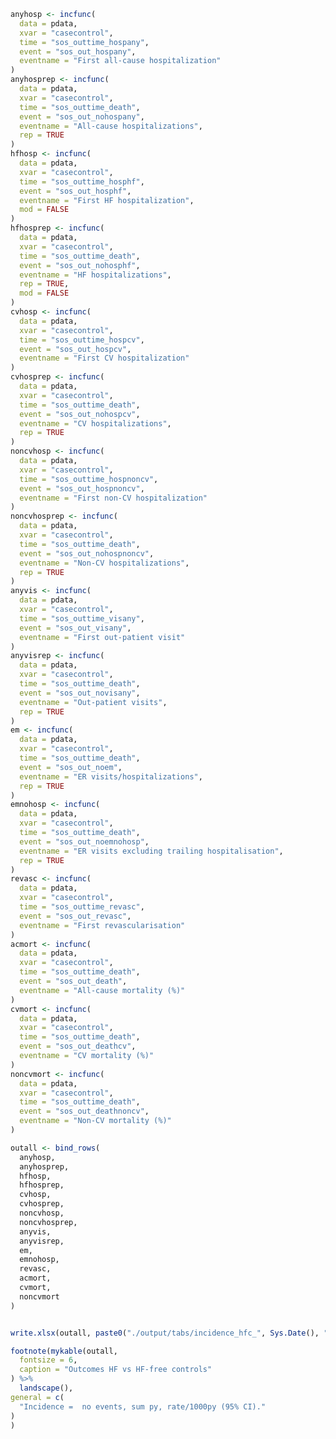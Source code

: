 ```r

anyhosp <- incfunc(
  data = pdata,
  xvar = "casecontrol",
  time = "sos_outtime_hospany",
  event = "sos_out_hospany",
  eventname = "First all-cause hospitalization"
)
anyhosprep <- incfunc(
  data = pdata,
  xvar = "casecontrol",
  time = "sos_outtime_death",
  event = "sos_out_nohospany",
  eventname = "All-cause hospitalizations",
  rep = TRUE
)
hfhosp <- incfunc(
  data = pdata,
  xvar = "casecontrol",
  time = "sos_outtime_hosphf",
  event = "sos_out_hosphf",
  eventname = "First HF hospitalization",
  mod = FALSE
)
hfhosprep <- incfunc(
  data = pdata,
  xvar = "casecontrol",
  time = "sos_outtime_death",
  event = "sos_out_nohosphf",
  eventname = "HF hospitalizations",
  rep = TRUE,
  mod = FALSE
)
cvhosp <- incfunc(
  data = pdata,
  xvar = "casecontrol",
  time = "sos_outtime_hospcv",
  event = "sos_out_hospcv",
  eventname = "First CV hospitalization"
)
cvhosprep <- incfunc(
  data = pdata,
  xvar = "casecontrol",
  time = "sos_outtime_death",
  event = "sos_out_nohospcv",
  eventname = "CV hospitalizations",
  rep = TRUE
)
noncvhosp <- incfunc(
  data = pdata,
  xvar = "casecontrol",
  time = "sos_outtime_hospnoncv",
  event = "sos_out_hospnoncv",
  eventname = "First non-CV hospitalization"
)
noncvhosprep <- incfunc(
  data = pdata,
  xvar = "casecontrol",
  time = "sos_outtime_death",
  event = "sos_out_nohospnoncv",
  eventname = "Non-CV hospitalizations",
  rep = TRUE
)
anyvis <- incfunc(
  data = pdata,
  xvar = "casecontrol",
  time = "sos_outtime_visany",
  event = "sos_out_visany",
  eventname = "First out-patient visit"
)
anyvisrep <- incfunc(
  data = pdata,
  xvar = "casecontrol",
  time = "sos_outtime_death",
  event = "sos_out_novisany",
  eventname = "Out-patient visits",
  rep = TRUE
)
em <- incfunc(
  data = pdata,
  xvar = "casecontrol",
  time = "sos_outtime_death",
  event = "sos_out_noem",
  eventname = "ER visits/hospitalizations",
  rep = TRUE
)
emnohosp <- incfunc(
  data = pdata,
  xvar = "casecontrol",
  time = "sos_outtime_death",
  event = "sos_out_noemnohosp",
  eventname = "ER visits excluding trailing hospitalisation",
  rep = TRUE
)
revasc <- incfunc(
  data = pdata,
  xvar = "casecontrol",
  time = "sos_outtime_revasc",
  event = "sos_out_revasc",
  eventname = "First revascularisation"
)
acmort <- incfunc(
  data = pdata,
  xvar = "casecontrol",
  time = "sos_outtime_death",
  event = "sos_out_death",
  eventname = "All-cause mortality (%)"
)
cvmort <- incfunc(
  data = pdata,
  xvar = "casecontrol",
  time = "sos_outtime_death",
  event = "sos_out_deathcv",
  eventname = "CV mortality (%)"
)
noncvmort <- incfunc(
  data = pdata,
  xvar = "casecontrol",
  time = "sos_outtime_death",
  event = "sos_out_deathnoncv",
  eventname = "Non-CV mortality (%)"
)

outall <- bind_rows(
  anyhosp,
  anyhosprep,
  hfhosp,
  hfhosprep,
  cvhosp,
  cvhosprep,
  noncvhosp,
  noncvhosprep,
  anyvis,
  anyvisrep,
  em,
  emnohosp,
  revasc,
  acmort,
  cvmort,
  noncvmort
)


write.xlsx(outall, paste0("./output/tabs/incidence_hfc_", Sys.Date(), ".xlsx"), rowNames = FALSE)

footnote(mykable(outall,
  fontsize = 6,
  caption = "Outcomes HF vs HF-free controls"
) %>%
  landscape(),
general = c(
  "Incidence =  no events, sum py, rate/1000py (95% CI)."
)
)
```

